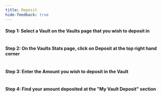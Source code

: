 ```yaml
---
title: Deposit
hide-feedback: true
---
```


#### Step 1: Select a Vault on the Vaults page that you wish to deposit in

<img src="../../../assets/Screenshot 2024-10-08 at 3.41.31 PM.png" alt=""/>

#### Step 2: On the Vaults Stats page, click on Deposit at the top right hand corner

<img src="../../../assets/Screenshot 2024-10-08 at 3.42.50 PM.png" alt=""/>

#### Step 3: Enter the Amount you wish to deposit in the Vault

<img src="../../../assets/Screenshot 2024-10-08 at 3.43.45 PM.png" alt=""/>

#### Step 4: Find your amount deposited at the "My Vault Deposit" section

<img src="../../../assets/Screenshot 2024-09-23 at 2.42.39 PM.png" alt=""/>
